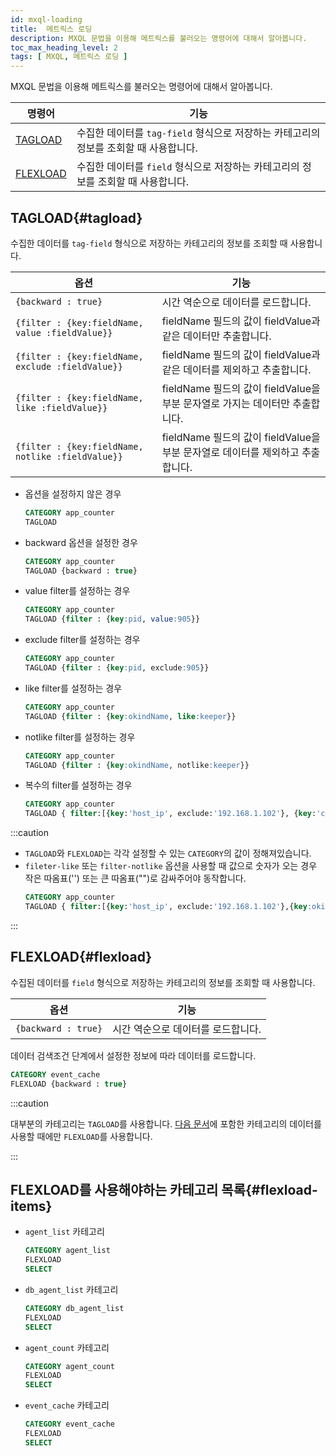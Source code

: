 ```yaml
---
id: mxql-loading
title:  메트릭스 로딩
description: MXQL 문법을 이용해 메트릭스를 불러오는 명령어에 대해서 알아봅니다.
toc_max_heading_level: 2
tags: [ MXQL, 메트릭스 로딩 ]
---
```


MXQL 문법을 이용해 메트릭스를 불러오는 명령어에 대해서 알아봅니다.

| 명령어       | 기능                                                                                |
| ------------ | ----------------------------------------------------------------------------------- |
| [TAGLOAD](#tagload)  | 수집한 데이터를 `tag-field` 형식으로 저장하는 카테고리의 정보를 조회할 때 사용합니다. |
| [FLEXLOAD](#flexload) | 수집한 데이터를 `field` 형식으로 저장하는 카테고리의 정보를 조회할 때 사용합니다.     |


## TAGLOAD{#tagload}

수집한 데이터를 `tag-field` 형식으로 저장하는 카테고리의 정보를 조회할 때 사용합니다.

| 옵션 | 기능 |
|--|--|
| `{backward : true}` |시간 역순으로 데이터를 로드합니다.|
| `{filter : {key:fieldName, value :fieldValue}}` | fieldName 필드의 값이 fieldValue과 같은 데이터만 추출합니다. |
| `{filter : {key:fieldName, exclude :fieldValue}}` | fieldName 필드의 값이 fieldValue과 같은 데이터를 제외하고 추출합니다. |
| `{filter : {key:fieldName, like :fieldValue}}` | fieldName 필드의 값이 fieldValue을 부분 문자열로 가지는 데이터만 추출합니다. |
| `{filter : {key:fieldName, notlike :fieldValue}}` | fieldName 필드의 값이 fieldValue을 부분 문자열로 데이터를 제외하고 추출합니다. |

* 옵션을 설정하지 않은 경우

  ```sql
  CATEGORY app_counter
  TAGLOAD
  ```

* backward 옵션을 설정한 경우

  ```sql
  CATEGORY app_counter
  TAGLOAD {backward : true}
  ```

* value filter를 설정하는 경우

  ```sql
  CATEGORY app_counter
  TAGLOAD {filter : {key:pid, value:905}}
  ```

* exclude filter를 설정하는 경우

  ```sql
  CATEGORY app_counter
  TAGLOAD {filter : {key:pid, exclude:905}}
  ```

* like filter를 설정하는 경우

  ```sql
  CATEGORY app_counter
  TAGLOAD {filter : {key:okindName, like:keeper}}
  ```

* notlike filter를 설정하는 경우

  ```sql 
  CATEGORY app_counter
  TAGLOAD {filter : {key:okindName, notlike:keeper}}
  ```

* 복수의 filter를 설정하는 경우

  ```sql 
  CATEGORY app_counter
  TAGLOAD { filter:[{key:'host_ip', exclude:'192.168.1.102'}, {key:'container', like:'gateway'}] }
  ```

:::caution

* `TAGLOAD`와 `FLEXLOAD`는 각각 설정할 수 있는 `CATEGORY`의 값이 정해져있습니다.
* `fileter-like` 또는 `filter-notlike` 옵션을 사용할 때 값으로 숫자가 오는 경우 작은 따옴표('') 또는 큰 따옴표("")로 감싸주어야 동작합니다.
  ```sql
  CATEGORY app_counter
  TAGLOAD { filter:[{key:'host_ip', exclude:'192.168.1.102'},{key:okindName, like:"1"}] }
  ```

:::

## FLEXLOAD{#flexload}

수집된 데이터를 `field` 형식으로 저장하는 카테고리의 정보를 조회할 때 사용합니다.

| 옵션              | 기능                               |
| ----------------- | ---------------------------------- |
| `{backward : true}` | 시간 역순으로 데이터를 로드합니다. |

데이터 검색조건 단계에서 설정한 정보에 따라 데이터를 로드합니다.

```sql
CATEGORY event_cache
FLEXLOAD {backward : true}
```

:::caution

대부분의 카테고리는 `TAGLOAD`를 사용합니다. [다음 문서](#flexload-items)에 포함한 카테고리의 데이터를 사용할 때에만 `FLEXLOAD`를 사용합니다.

:::

## FLEXLOAD를 사용해야하는 카테고리 목록{#flexload-items}

* `agent_list` 카테고리

  ```sql
  CATEGORY agent_list
  FLEXLOAD
  SELECT
  ```

* `db_agent_list` 카테고리

  ```sql
  CATEGORY db_agent_list
  FLEXLOAD
  SELECT
  ```

* `agent_count` 카테고리

  ```sql
  CATEGORY agent_count
  FLEXLOAD
  SELECT
  ```

* `event_cache` 카테고리 

  ```sql
  CATEGORY event_cache
  FLEXLOAD
  SELECT
  ```
